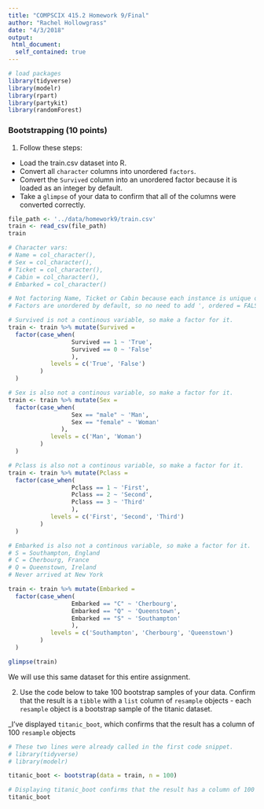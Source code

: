 ```yaml
---
title: "COMPSCIX 415.2 Homework 9/Final"
author: "Rachel Hollowgrass"
date: "4/3/2018"
output:
 html_document:
  self_contained: true
---
```


```r
# load packages
library(tidyverse)
library(modelr)
library(rpart)
library(partykit)
library(randomForest)
```


### Bootstrapping (10 points)  

<ol start="1">
  <li>Follow these steps:</li>
</ol>

<ul>
  <li>Load the train.csv dataset into R.</li>
  <li>Convert all <code>character</code> columns into unordered <code>factors</code>.</li>
  <li>Convert the <code>Survived</code> column into an unordered factor because it is loaded as an integer by default.</li>
  <li>Take a <code>glimpse</code> of your data to confirm that all of the columns were converted correctly.</li>
</ul>

```r
file_path <- '../data/homework9/train.csv'
train <- read_csv(file_path)
train
```


```r
# Character vars:
# Name = col_character(),
# Sex = col_character(),
# Ticket = col_character(),
# Cabin = col_character(),
# Embarked = col_character()

# Not factoring Name, Ticket or Cabin because each instance is unique or almost unique and would not factor well.
# Factors are unordered by default, so no need to add ', ordered = FALSE' after the vector assignment.

# Survived is not a continous variable, so make a factor for it.
train <- train %>% mutate(Survived = 
  factor(case_when(
                  Survived == 1 ~ 'True',
                  Survived == 0 ~ 'False'
                  ),
            levels = c('True', 'False')
         )
  )

# Sex is also not a continous variable, so make a factor for it.
train <- train %>% mutate(Sex = 
  factor(case_when(
                  Sex == "male" ~ 'Man',
                  Sex == "female" ~ 'Woman'
               ),
            levels = c('Man', 'Woman')
         )
  )

# Pclass is also not a continous variable, so make a factor for it.
train <- train %>% mutate(Pclass = 
  factor(case_when(
                  Pclass == 1 ~ 'First',
                  Pclass == 2 ~ 'Second',
                  Pclass == 3 ~ 'Third'
                  ),
            levels = c('First', 'Second', 'Third')
         )
  )

# Embarked is also not a continous variable, so make a factor for it.
# S = Southampton, England
# C = Cherbourg, France
# Q = Queenstown, Ireland
# Never arrived at New York

train <- train %>% mutate(Embarked = 
  factor(case_when(
                  Embarked == "C" ~ 'Cherbourg',
                  Embarked == "Q" ~ 'Queenstown',
                  Embarked == "S" ~ 'Southampton'
                  ),
            levels = c('Southampton', 'Cherbourg', 'Queenstown')
         )
  )

glimpse(train)
```

We will use this same dataset for this entire assignment.

<ol start="2">
  <li>Use the code below to take 100 bootstrap samples of your data. Confirm that the result is a <code>tibble</code> with a <code>list</code> column of <code>resample</code> objects - each <code>resample</code> object is a bootstrap sample of the titanic dataset.</li>
</ol>

_I've displayed <code>titanic_boot</code>, which confirms that the result has a column of 100 <code>resample</code> objects

```r
# These two lines were already called in the first code snippet.
# library(tidyverse)
# library(modelr)

titanic_boot <- bootstrap(data = train, n = 100)

# Displaying titanic_boot confirms that the result has a column of 100 <code>resample</code> objects
titanic_boot
```
